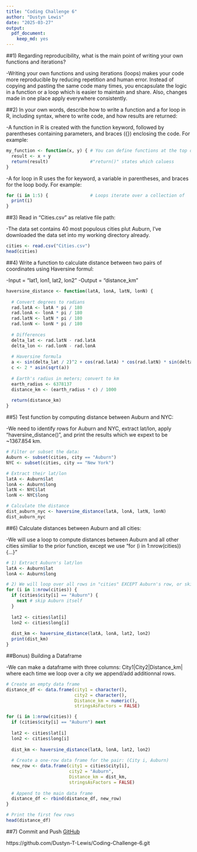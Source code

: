 ```yaml
---
title: "Coding Challenge 6"
author: "Dustyn Lewis"
date: "2025-03-27"
output: 
  pdf_document:
    keep_md: yes
---
```


##1) Regarding reproducibility, what is the main point of writing your own functions and iterations?

-Writing your own functions and using iterations (loops) makes your code more reproducible by reducing repetition and human error. Instead of copying and pasting the same code many times, you encapsulate the logic in a function or a loop which is easier to maintain and share. Also, changes made in one place apply everywhere consistently.

##2) In your own words, describe how to write a function and a for loop in R, including syntax, where to write code, and how results are returned:

-A function in R is created with the function keyword, followed by parentheses containing parameters, and braces ({}) enclosing the code. For example: 
```R
my_function <- function(x, y) { # You can define functions at the top of                                   the script to be used throughout code
  result <- x + y
  return(result)                #"return()" states which caluess                                          function outputs
}
```
-A for loop in R uses the for keyword, a variable in parentheses, and braces for the loop body. For example:
```R
for (i in 1:5) {                # Loops iterate over a collection of                                      items in your code (rows from a                                         dataframe)
  print(i)
}
```

##3) Read in "Cities.csv" as relative file path:

-The data set contains 40 most populous cities plut Auburn, I've downloaded the data set into my working directory already.
```R
cities <- read.csv("Cities.csv")
head(cities)
```

##4) Write a function to calculate distance between two pairs of coordinates using Haversine formul:

-Input = "lat1, lon1, lat2, lon2"
-Output = "distance_km"
```R
haversine_distance <- function(latA, lonA, latN, lonN) {
  
  # Convert degrees to radians
  rad.latA <- latA * pi / 180
  rad.lonA <- lonA * pi / 180
  rad.latN <- latN * pi / 180
  rad.lonN <- lonN * pi / 180
  
  # Differences
  delta_lat <- rad.latN - rad.latA
  delta_lon <- rad.lonN - rad.lonA
  
  # Haversine formula
  a <- sin(delta_lat / 2)^2 + cos(rad.latA) * cos(rad.latN) * sin(delta_lon / 2)^2
  c <- 2 * asin(sqrt(a))
  
  # Earth's radius in meters; convert to km
  earth_radius <- 6378137
  distance_km <- (earth_radius * c) / 1000
  
  return(distance_km)
}
```

##5) Test function by computing distance between Auburn and NYC:

-We need to identify rows for Auburn and NYC, extract lat/lon, apply "haversine_distance()", and print the results which we expext to be ~1367.854 km.

```R
# Filter or subset the data:
Auburn <- subset(cities, city == "Auburn")
NYC <- subset(cities, city == "New York")

# Extract their lat/lon
latA <- Auburn$lat
lonA <- Auburn$long
latN <- NYC$lat
lonN <- NYC$long

# Calculate the distance
dist_auburn_nyc <- haversine_distance(latA, lonA, latN, lonN)
dist_auburn_nyc
```

##6) Calculate distances between Auburn and all cities:

-We will use a loop to compute distances between Auburn and all other cities similiar to the prior function, except we use "for (i in 1:nrow(cities)) {...}"

```R
# 1) Extract Auburn's lat/lon
latA <- Auburn$lat
lonA <- Auburn$long

# 2) We will loop over all rows in "cities" EXCEPT Auburn's row, or skip if city is "Auburn".
for (i in 1:nrow(cities)) {
  if (cities$city[i] == "Auburn") {
    next # skip Auburn itself
  }
  
  lat2 <- cities$lat[i]
  lon2 <- cities$long[i]
  
  dist_km <- haversine_distance(latA, lonA, lat2, lon2)
  print(dist_km)
}
```

##Bonus) Building a Dataframe

-We can make a dataframe with three columns: City1|City2|Distance_km| where each time we loop over a city we append/add additionnal rows.

```R
# Create an empty data frame
distance_df <- data.frame(city1 = character(),
                          city2 = character(),
                          Distance_km = numeric(),
                          stringsAsFactors = FALSE)

for (i in 1:nrow(cities)) {
  if (cities$city[i] == "Auburn") next
  
  lat2 <- cities$lat[i]
  lon2 <- cities$long[i]
  
  dist_km <- haversine_distance(latA, lonA, lat2, lon2)
  
  # Create a one-row data frame for the pair: (City i, Auburn)
  new_row <- data.frame(city1 = cities$city[i],
                        city2 = "Auburn",
                        Distance_km = dist_km,
                        stringsAsFactors = FALSE)
  
  # Append to the main data frame
  distance_df <- rbind(distance_df, new_row)
}

# Print the first few rows
head(distance_df)

```

##7) Commit and Push
[GitHub](https://github.com/Dustyn-T-Lewis/Coding-Challenge-6.git)

https://github.com/Dustyn-T-Lewis/Coding-Challenge-6.git
